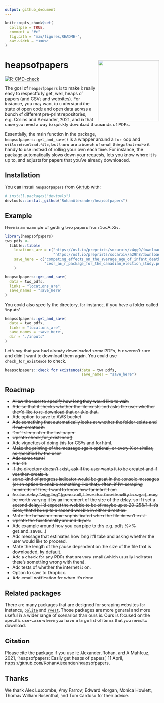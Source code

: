 ```yaml
---
output: github_document
---
```


<!-- README.md is generated from README.Rmd. Please edit that file -->

```r
knitr::opts_chunk$set(
  collapse = TRUE,
  comment = "#>",
  fig.path = "man/figures/README-",
  out.width = "100%"
)
```

# heapsofpapers <img src="man/figures/IMG_0864.png" align="right" height="200" />

<!-- badges: start -->
[![R-CMD-check](https://github.com/RohanAlexander/heapsofpapers/workflows/R-CMD-check/badge.svg)](https://github.com/RohanAlexander/heapsofpapers/actions)
<!-- badges: end -->

The goal of `heapsofpapers` is to make it really easy to respectfully get, well, heaps of papers (and CSVs and websites). For instance, you may want to understand the state of open code and open data across a bunch of different pre-print repositories, e.g. Collins and Alexander, 2021, and in that case you need a way to quickly download thousands of PDFs.

Essentially, the main function in the package, `heapsofpapers::get_and_save()` is a wrapper around a `for` loop and `utils::download.file`, but there are a bunch of small things that make it handy to use instead of rolling your own each time. For instance, the package automatically slows down your requests, lets you know where it is up to, and adjusts for papers that you've already downloaded.


## Installation

You can install `heapsofpapers` from [GitHub](https://github.com/) with:

``` r
# install.packages("devtools")
devtools::install_github("RohanAlexander/heapsofpapers")
```

## Example

Here is an example of getting two papers from SocArXiv:

```r
library(heapsofpapers)
two_pdfs <-
  tibble::tibble(
    locations_are = c("https://osf.io/preprints/socarxiv/z4qg9/download",
                      "https://osf.io/preprints/socarxiv/a29h8/download"),
    save_here = c("competing_effects_on_the_average_age_of_infant_death.pdf",
                  "cesr_an_r_package_for_the_canadian_election_study.pdf")
    )

heapsofpapers::get_and_save(
  data = two_pdfs,
  links = "locations_are",
  save_names = "save_here"
)
```

You could also specify the directory, for instance, if you have a folder called 'inputs'.

```r
heapsofpapers::get_and_save(
  data = two_pdfs,
  links = "locations_are",
  save_names = "save_here",
  dir = "./inputs"
)
```

Let's say that you had already downloaded some PDFs, but weren't sure and didn't want to download them again. You could use `check_for_existence` to check.

```r
heapsofpapers::check_for_existence(data = two_pdfs, 
                                   save_names = "save_here")
```



## Roadmap

- ~~Allow the user to specify how long they would like to wait.~~
- ~~Add so that it checks whether the file exists and asks the user whether they'd like to re-download that or skip that.~~
- ~~Add option to save to AWS bucket~~
- ~~Add something that automatically looks at whether the folder exists and if not, creates it.~~
- ~~Don't sleep after the last paper.~~
- ~~Update check_for_existence()~~
- ~~Add vignettes of doing this for CSVs and for html.~~
- ~~Make the printing of the message again optional, or every X or similar, as specified by the user.~~
- ~~Add some tests!~~
- ~~Add CI.~~
- ~~If the directory doesn't exist, ask if the user wants it to be created and if yes then create it.~~
- ~~some kind of progress indicator would be great in the console messages (or an option to enable something like that). often, if I'm scraping hundreds of files, I want to know how far into it I am~~
- ~~for the delay "wiggling" (great call, I love that functionality in wget), may be worth varying it by an increment of the size of the delay. so if i set a second delay, I'd expect the wobble to be of maybe up to 20-25%? if it's 5sec, that'd be up to a second wobble in either direction.~~
- ~~Make the behaviour more sophisticated when the file doesn't exist.~~
- ~~Update the functionality around dupes.~~
- Add example around how you can pipe to this e.g. pdfs %>% get_and_save(…)
- Add message that estimates how long it'll take and asking whether the user would like to proceed.
- Make the length of the pause dependent on the size of the file that is downloaded, by default.
- Add a check for any PDFs that are very small (which usually indicates there's something wrong with them).
- Add tests of whether the internet is on.
- Option to save to Dropbox.
- Add email notification for when it's done.



## Related packages

There are many packages that are designed for scraping websites for instance, [`polite`](https://dmi3kno.github.io/polite/) and [`rvest`](https://rvest.tidyverse.org/). Those packages are more general and more useful in a wider range of scenarios than ours is. Ours is focused on the specific use-case where you have a large list of items that you need to download.


## Citation

Please cite the package if you use it: Alexander, Rohan, and A Mahfouz, 2021, 'heapsofpapers: Easily get heaps of papers', 11 April, https://github.com/RohanAlexander/heapsofpapers.

## Thanks

We thank Alex Luscombe, Amy Farrow, Edward Morgan, Monica Howlett, Thomas William Rosenthal, and Tom Cardoso for their advice.



